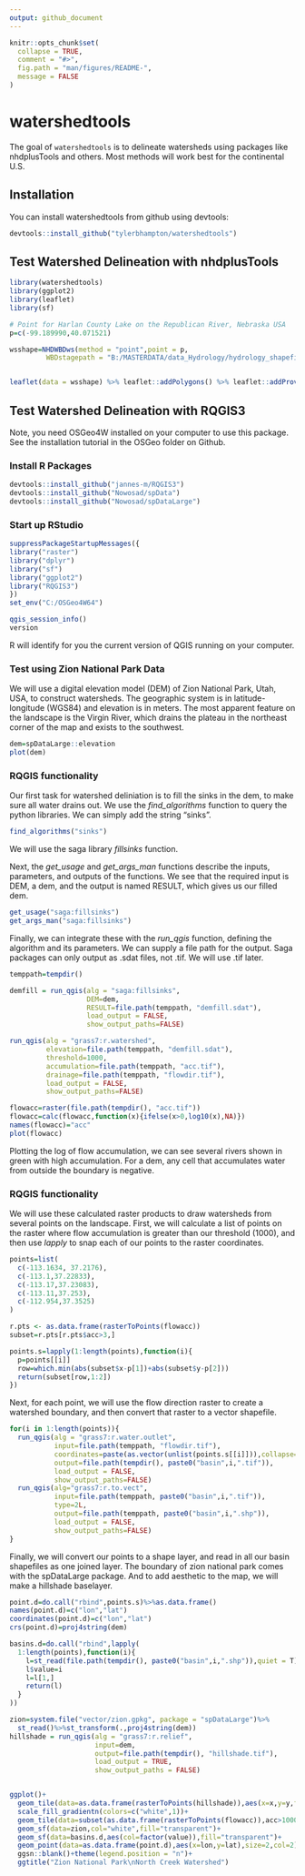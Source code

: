 ```yaml
---
output: github_document
---
```


<!-- README.md is generated from README.Rmd. Please edit that file -->

```r
knitr::opts_chunk$set(
  collapse = TRUE,
  comment = "#>",
  fig.path = "man/figures/README-",
  message = FALSE
)
```
# watershedtools
The goal of `watershedtools` is to delineate watersheds using packages like nhdplusTools and others. Most methods will work best for the continental U.S.


## Installation

You can install watershedtools from github using devtools:

```r
devtools::install_github("tylerbhampton/watershedtools")
```

## Test Watershed Delineation with nhdplusTools

```r
library(watershedtools)
library(ggplot2)
library(leaflet)
library(sf)

# Point for Harlan County Lake on the Republican River, Nebraska USA
p=c(-99.189990,40.071521)

wsshape=NHDWBDws(method = "point",point = p,
         WBDstagepath = "B:/MASTERDATA/data_Hydrology/hydrology_shapefiles/USA_WBD_WatershedBoundaryDataset")


leaflet(data = wsshape) %>% leaflet::addPolygons() %>% leaflet::addProviderTiles("Esri.WorldImagery")
```


## Test Watershed Delineation with RQGIS3

Note, you need OSGeo4W installed on your computer to use this package. See the installation tutorial in the OSGeo folder on Github. 

### Install R Packages
```r
devtools::install_github("jannes-m/RQGIS3")
devtools::install_github("Nowosad/spData")
devtools::install_github("Nowosad/spDataLarge")
```

### Start up RStudio

```r
suppressPackageStartupMessages({
library("raster")
library("dplyr")
library("sf")
library("ggplot2")
library("RQGIS3")
})
set_env("C:/OSGeo4W64")
```


```r
qgis_session_info()
version
```

R will identify for you the current version of QGIS running on your computer. 

### Test using Zion National Park Data

We will use a digital elevation model (DEM) of Zion National Park, Utah, USA, to construct watersheds. The geographic system is in latitude-longitude (WGS84) and elevation is in meters. The most apparent feature on the landscape is the Virgin River, which drains the plateau in the northeast corner of the map and exists to the southwest.

```r
dem=spDataLarge::elevation
plot(dem)
```

### RQGIS functionality

Our first task for watershed deliniation is to fill the sinks in the dem, to make sure all water drains out. We use the *find_algorithms* function to query the python libraries. We can simply add the string "sinks".

```r
find_algorithms("sinks")
```

We will use the saga library *fillsinks* function.

Next, the *get_usage* and *get_args_man* functions describe the inputs, parameters, and outputs of the functions. We see that the required input is DEM, a dem, and the output is named RESULT, which gives us our filled dem.

```r
get_usage("saga:fillsinks")
get_args_man("saga:fillsinks")
```

Finally, we can integrate these with the *run_qgis* function, defining the algorithm and its parameters. We can supply a file path for the output. Saga packages can only output as .sdat files, not .tif. We will use .tif later.


```r
temppath=tempdir()

demfill = run_qgis(alg = "saga:fillsinks",
                   DEM=dem,
                   RESULT=file.path(temppath, "demfill.sdat"),
                   load_output = FALSE,
                   show_output_paths=FALSE)

run_qgis(alg = "grass7:r.watershed",
         elevation=file.path(temppath, "demfill.sdat"),
         threshold=1000,
         accumulation=file.path(temppath, "acc.tif"),
         drainage=file.path(temppath, "flowdir.tif"),
         load_output = FALSE,
         show_output_paths=FALSE)

flowacc=raster(file.path(tempdir(), "acc.tif"))
flowacc=calc(flowacc,function(x){ifelse(x>0,log10(x),NA)})
names(flowacc)="acc"
plot(flowacc)
```

Plotting the log of flow accumulation, we can see several rivers shown in green with high accumulation. For a dem, any cell that accumulates water from outside the boundary is negative. 

### RQGIS functionality

We will use these calculated raster products to draw watersheds from several points on the landscape. First, we will calculate a list of points on the raster where flow accumulation is greater than our threshold (1000), and then use *lapply* to snap each of our points to the raster coordinates.

```r
points=list(
  c(-113.1634, 37.2176),
  c(-113.1,37.22833),
  c(-113.17,37.23083),
  c(-113.11,37.253),
  c(-112.954,37.3525)
)

r.pts <- as.data.frame(rasterToPoints(flowacc))
subset=r.pts[r.pts$acc>3,]

points.s=lapply(1:length(points),function(i){
  p=points[[i]]
  row=which.min(abs(subset$x-p[1])+abs(subset$y-p[2]))
  return(subset[row,1:2])
})

```

Next, for each point, we will use the flow direction raster to create a watershed boundary, and then convert that raster to a vector shapefile.

```r

for(i in 1:length(points)){
  run_qgis(alg = "grass7:r.water.outlet",
           input=file.path(temppath, "flowdir.tif"),
           coordinates=paste(as.vector(unlist(points.s[[i]])),collapse=","),
           output=file.path(tempdir(), paste0("basin",i,".tif")),
           load_output = FALSE,
           show_output_paths=FALSE)
  run_qgis(alg="grass7:r.to.vect",
           input=file.path(temppath, paste0("basin",i,".tif")),
           type=2L,
           output=file.path(temppath, paste0("basin",i,".shp")),
           load_output = FALSE,
           show_output_paths=FALSE)
}

```

Finally, we will convert our points to a shape layer, and read in all our basin shapefiles as one joined layer. The boundary of zion national park comes with the spDataLarge package. And to add aesthetic to the map, we will make a hillshade baselayer. 

```r

point.d=do.call("rbind",points.s)%>%as.data.frame()
names(point.d)=c("lon","lat")
coordinates(point.d)=c("lon","lat")
crs(point.d)=proj4string(dem)

basins.d=do.call("rbind",lapply(
  1:length(points),function(i){
    l=st_read(file.path(tempdir(), paste0("basin",i,".shp")),quiet = T)
    l$value=i
    l=l[1,]
    return(l)
  }
))

zion=system.file("vector/zion.gpkg", package = "spDataLarge")%>%
  st_read()%>%st_transform(.,proj4string(dem))
hillshade = run_qgis(alg = "grass7:r.relief",
                     input=dem,
                     output=file.path(tempdir(), "hillshade.tif"),
                     load_output = TRUE,
                     show_output_paths = FALSE)


ggplot()+
  geom_tile(data=as.data.frame(rasterToPoints(hillshade)),aes(x=x,y=y,fill=hillshade))+
  scale_fill_gradientn(colors=c("white",1))+
  geom_tile(data=subset(as.data.frame(rasterToPoints(flowacc)),acc>1000 | acc<{-100}),aes(x=x,y=y))+
  geom_sf(data=zion,col="white",fill="transparent")+
  geom_sf(data=basins.d,aes(col=factor(value)),fill="transparent")+
  geom_point(data=as.data.frame(point.d),aes(x=lon,y=lat),size=2,col=2)+
  ggsn::blank()+theme(legend.position = "n")+
  ggtitle("Zion National Park\nNorth Creek Watershed")

```


